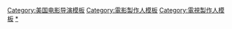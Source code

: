 {{Navbox
| name = 迈克尔·贝
| title = [[麥可·貝]]
| aboveclass = hlist
| listclass = hlist
| nowrapitems = yes
| state = {{{state|autocollapse}}}
| above =
* [[麥可·貝作品列表|作品]]
* {{le|麥可·貝未製作項目|Michael Bay's unrealized projects|未製作項目}}
* {{le|麥可·貝獎項和提名列表|List of awards and nominations received by Michael Bay|榮譽}}

 | group1 = 執導電影
 | list1 =
* 《[[絕地戰警]]》（1995）
* 《[[絕地任務]]》（1996）
* 《[[絕世天劫]]》（1998）
* 《[[珍珠港 (電影)|珍珠港]]》（2001）
* 《[[绝地战警2]]》（2003）
* 《[[絕地再生]]》（2005）
* 《[[變形金剛 (2007年電影)|變形金剛]]》（2007）
* 《[[變形金剛：復仇之戰]]》（2009）
* 《[[變形金剛3]]》（2011）
* 《[[不勞而禍]]》（2013）
* 《[[變形金剛4：絕跡重生]]》（2014）
* 《[[13小時：班加西的秘密士兵]]》（2016）
* 《[[變形金剛5：最終騎士]]》（2017）
* 《[[鬼影特攻：以暴制暴]]》（2019）
* 《[[劫命救護]]》（2022）

| group2 = 其他作品
| list2 =
* 《{{le|亞倫·伯 (廣告)|Aaron Burr (advertisement)|亞倫·伯}}》（1993；廣告）

| group3 = 相關
| list3 =
* [[白金沙丘]]

| below =
{{icon|Category}} '''[[:Category:麥可·貝|類別]]'''

}}<noinclude>
{{collapsible option}}
{{DEFAULTSORT:Bay, Michael}}
[[Category:美国电影导演模板]]
[[Category:電影製作人模板]]
[[Category:電視製作人模板]]
[[Category:迈克尔·贝电影|*]]
</noinclude>